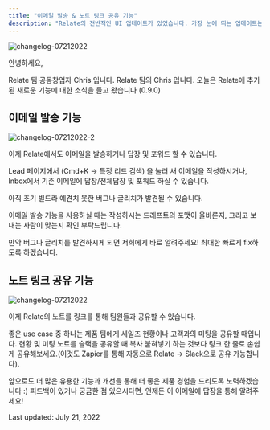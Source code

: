 ```yaml
---
title: "이메일 발송 & 노트 링크 공유 기능"
description: "Relate의 전반적인 UI 업데이트가 있었습니다. 가장 눈에 띄는 업데이트는 Contact의 위치 이동입니다. 또한, 왼쪽 내비게이션에 사용되는 아이콘을 변경했습니다."
---
```


![changelog-07212022](/images/changelog/changelog-07212022.png)

안녕하세요, 

Relate 팀 공동창업자 Chris 입니다.
Relate 팀의 Chris 입니다. 오늘은 Relate에 추가된 새로운 기능에 대한 소식을 들고 왔습니다 (0.9.0)

## 이메일 발송 기능

![changelog-07212022-2](/images/changelog/changelog-07212022-2.png)

이제 Relate에서도 이메일을 발송하거나 답장 및 포워드 할 수 있습니다.

Lead 페이지에서 (Cmd+K -> 특정 리드 검색) 을 눌러 새 이메일을 작성하시거나, Inbox에서 기존 이메일에 답장/전체답장 및 포워드 하실 수 있습니다.

아직 초기 빌드라 예견치 못한 버그나 글리치가 발견될 수 있습니다.

이메일 발송 기능을 사용하실 때는 작성하시는 드래프트의 포맷이 올바른지, 그리고 보내는 사람이 맞는지 확인 부탁드립니다.

만약 버그나 글리치를 발견하시게 되면 저희에게 바로 알려주세요! 최대한 빠르게 fix하도록 하겠습니다.

## 노트 링크 공유 기능

![changelog-07212022](/images/changelog/changelog-07212022.png)

이제 Relate의 노트를 링크를 통해 팀원들과 공유할 수 있습니다.

좋은 use case 중 하나는 제품 팀에게 세일즈 현황이나 고객과의 미팅을 공유할 때입니다. 현황 및 미팅 노트를 슬랙을 공유할 때 복사 붙혀넣기 하는 것보다 링크 한 줄로 손쉽게 공유해보세요.(이것도 Zapier를 통해 자동으로 Relate -> Slack으로 공유 가능합니다).

앞으로도 더 많은 유용한 기능과 개선을 통해 더 좋은 제품 경험을 드리도록 노력하겠습니다 :) 피드백이 있거나 궁금한 점 있으시다면, 언제든 이 이메일에 답장을 통해 알려주세요!

Last updated: July 21, 2022